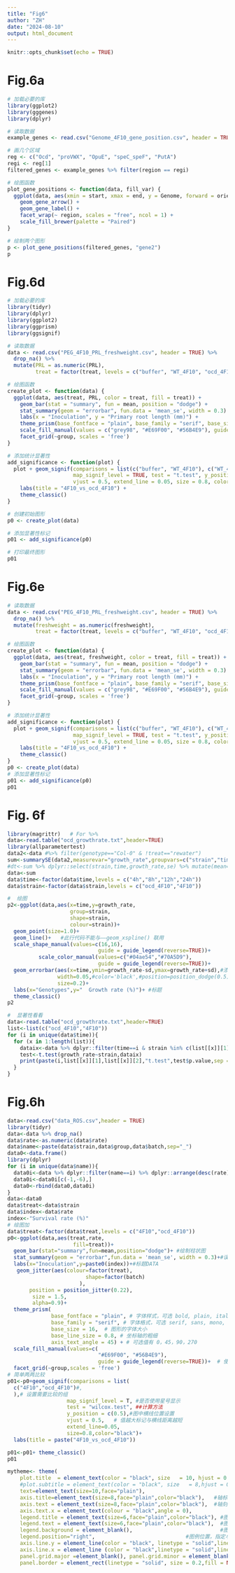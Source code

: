 ```yaml
---
title: "Fig6"
author: "ZH"
date: "2024-08-10"
output: html_document
---
```


```r
knitr::opts_chunk$set(echo = TRUE)
```

# Fig.6a
```r
# 加载必要的库
library(ggplot2)
library(gggenes)
library(dplyr)

# 读取数据
example_genes <- read.csv("Genome_4F10_gene_position.csv", header = TRUE)

# 画几个区域
reg <- c("Ocd", "proVWX", "OpuE", "speC_speF", "PutA")
regi <- reg[1]
filtered_genes <- example_genes %>% filter(region == regi)

# 绘图函数
plot_gene_positions <- function(data, fill_var) {
  ggplot(data, aes(xmin = start, xmax = end, y = Genome, forward = orientation, fill = !!sym(fill_var), label = gene)) +
    geom_gene_arrow() +
    geom_gene_label() +
    facet_wrap(~ region, scales = "free", ncol = 1) +
    scale_fill_brewer(palette = "Paired")
}

# 绘制两个图形
p <- plot_gene_positions(filtered_genes, "gene2")
p


```

# Fig.6d
```r
# 加载必要的库
library(tidyr)
library(dplyr)
library(ggplot2)
library(ggprism)
library(ggsignif)

# 读取数据
data <- read.csv("PEG_4F10_PRL_freshweight.csv", header = TRUE) %>%
  drop_na() %>%
  mutate(PRL = as.numeric(PRL),
         treat = factor(treat, levels = c("buffer", "WT_4F10", "ocd_4F10")))

# 绘图函数
create_plot <- function(data) {
  ggplot(data, aes(treat, PRL, color = treat, fill = treat)) +
    geom_bar(stat = "summary", fun = mean, position = "dodge") +
    stat_summary(geom = "errorbar", fun.data = 'mean_se', width = 0.3) +
    labs(x = "Inoculation", y = "Primary root length (mm)") +
    theme_prism(base_fontface = "plain", base_family = "serif", base_size = 16, base_line_size = 0.8, axis_text_angle = 45) +
    scale_fill_manual(values = c("grey98", "#E69F00", "#56B4E9"), guide = guide_legend(reverse = TRUE)) +
    facet_grid(~group, scales = 'free')
}

# 添加统计显著性
add_significance <- function(plot) {
  plot + geom_signif(comparisons = list(c("buffer", "WT_4F10"), c("WT_4F10", "ocd_4F10"), c("buffer", "ocd_4F10")),
                     map_signif_level = TRUE, test = "t.test", y_position = c(9, 9.2, 9.5),
                     vjust = 0.5, extend_line = 0.05, size = 0.8, color = "black") +
    labs(title = "4F10_vs_ocd_4F10") +
    theme_classic()
}

# 创建初始图形
p0 <- create_plot(data)

# 添加显著性标记
p01 <- add_significance(p0)

# 打印最终图形
p01


```
# Fig.6e
```r
# 读取数据
data <- read.csv("PEG_4F10_PRL_freshweight.csv", header = TRUE) %>%
  drop_na() %>%
  mutate(freshweight = as.numeric(freshweight),
         treat = factor(treat, levels = c("buffer", "WT_4F10", "ocd_4F10")))

# 绘图函数
create_plot <- function(data) {
  ggplot(data, aes(treat, freshweight, color = treat, fill = treat)) +
    geom_bar(stat = "summary", fun = mean, position = "dodge") +
    stat_summary(geom = "errorbar", fun.data = 'mean_se', width = 0.3) +
    labs(x = "Inoculation", y = "Primary root length (mm)") +
    theme_prism(base_fontface = "plain", base_family = "serif", base_size = 16, base_line_size = 0.8, axis_text_angle = 45) +
    scale_fill_manual(values = c("grey98", "#E69F00", "#56B4E9"), guide = guide_legend(reverse = TRUE)) +
    facet_grid(~group, scales = 'free')
}

# 添加统计显著性
add_significance <- function(plot) {
  plot + geom_signif(comparisons = list(c("buffer", "WT_4F10"), c("WT_4F10", "ocd_4F10"), c("buffer", "ocd_4F10")),
                     map_signif_level = TRUE, test = "t.test", y_position = c(90, 92, 95),
                     vjust = 0.5, extend_line = 0.05, size = 0.8, color = "black") +
    labs(title = "4F10_vs_ocd_4F10") +
    theme_classic()
}
p0 <- create_plot(data)
# 添加显著性标记
p01 <- add_significance(p0)
p01


```
# Fig. 6f
```r
library(magrittr)   # For %>%
data<-read.table("ocd_growthrate.txt",header=TRUE)
library(allparametertest)
data2<-data #%>% filter(genotype=="Col-0" & !treat=="rewater")
sum<-summarySE(data2,measurevar="growth_rate",groupvars=c("strain","time"),na.rm=TRUE)
#dt<-sum %>% dplyr::select(strain,time,growth_rate,se) %>% mutate(mean=growth_rate) %>% dplyr::select(!growth_rate)
data<-sum
data$time<-factor(data$time,levels = c("4h","8h","12h","24h"))
data$strain<-factor(data$strain,levels = c("ocd_4F10","4F10"))

#  绘图
p2<-ggplot(data,aes(x=time,y=growth_rate,
                    group=strain,
                    shape=strain,
                    colour=strain))+
  geom_point(size=1.0)+
  geom_line()+   #此行代码不能与——geom_xspline() 联用
  scale_shape_manual(values=c(16,16),
                             guide = guide_legend(reverse=TRUE))+
          scale_color_manual(values=c("#04ae54","#70A5D9"),
                             guide = guide_legend(reverse=TRUE))+
  geom_errorbar(aes(x=time,ymin=growth_rate-sd,ymax=growth_rate+sd),#添加误差线
                width=0.05,#color='black',#position=position_dodge(0.5),#设置误差线颜色，宽度等#设置误差线颜色，宽度等
                size=0.2)+
  labs(x="Genotypes",y="  Growth rate (%)")+ #标题
  theme_classic()
p2

#  显著性看看
data<-read.table("ocd_growthrate.txt",header=TRUE)
list<-list(c("ocd_4F10","4F10"))
for (i in unique(data$time)){
  for (x in 1:length(list)){
    dataix<-data %>% dplyr::filter(time==i & strain %in% c(list[[x]][1],list[[x]][2]))
    test<-t.test(growth_rate~strain,dataix)
    print(paste(i,list[[x]][1],list[[x]][2],"t.test",test$p.value,sep = " "))
  }
}


```

# Fig.6h
```r
data<-read.csv("data_ROS.csv",header = TRUE)
library(tidyr)
data<-data %>% drop_na()
data$rate<-as.numeric(data$rate)
data$name<-paste(data$strain,data$group,data$batch,sep="_")
data0<-data.frame()
library(dplyr)
for (i in unique(data$name)){
  data0i<-data %>% dplyr::filter(name==i) %>% dplyr::arrange(desc(rate))
  data0i<-data0i[c(-1,-6),]
  data0<-rbind(data0,data0i)
}
data<-data0
data$treat<-data$strain
data$index<-data$rate
index<-"Survival rate (%)"
# 绘图加
data$treat<-factor(data$treat,levels = c("4F10","ocd_4F10"))
p0<-ggplot(data,aes(treat,rate,
                     fill=treat))+
  geom_bar(stat="summary",fun=mean,position="dodge")+ #绘制柱状图
  stat_summary(geom = "errorbar",fun.data = 'mean_se', width = 0.3)+#误差棒
  labs(x="Inoculation",y=paste0(index))+#标题DATA
   geom_jitter(aes(colour=factor(treat),
                         shape=factor(batch)
                       ),
       position = position_jitter(0.22),
        size = 1.5,
        alpha=0.9)+
  theme_prism(
              base_fontface = "plain", # 字体样式，可选 bold, plain, italic
              base_family = "serif", # 字体格式，可选 serif, sans, mono, Arial等
              base_size = 16,  # 图形的字体大小
              base_line_size = 0.8, # 坐标轴的粗细
              axis_text_angle = 45) + # 可选值有 0，45，90，270
  scale_fill_manual(values=c(
                             "#E69F00", "#56B4E9"),
                             guide = guide_legend(reverse=TRUE))+  # 使用自定义的色板
  facet_grid(~group,scales = 'free')
# 简单两两比较
p01<-p0+geom_signif(comparisons = list(
  c("4F10","ocd_4F10")#,
  ),# 设置需要比较的组
                   map_signif_level = T, #是否使用星号显示
                   test = "wilcox.test", ##计算方法
                   y_position = c(0.5),#图中横线位置设置
                   vjust = 0.5,   # 值越大标记与横线距离越短
                   extend_line=0.05,
                   size=0.8,color="black")+
  labs(title = paste("4F10_vs_ocd_4F10"))

p01<-p01+ theme_classic()
p01


```





```r
mytheme<- theme(
    plot.title  = element_text(color = "black", size   = 10, hjust = 0.5),  #主标题样式
    #plot.subtitle = element_text(color = "black", size   = 8,hjust = 0.5),  #副标题样式
    text=element_text(size=10,face="plain"),
    axis.title=element_text(size=8,face="plain",color="black"),   #轴标题样式
    axis.text = element_text(size=8,face="plain",color="black"),  #轴刻度样式
    axis.text.x = element_text(colour = "black",angle = 0),
    legend.title = element_text(size=6,face="plain",color="black"), #图例标题
    legend.text = element_text(size=6,face="plain",color="black"),  #图例样式
    legend.background = element_blank(),                            #图例背景
    legend.position="right",                             #图例位置，指定与否默认右侧，不要:none
    axis.line.y = element_line(color = "black", linetype = "solid",linewidth=0.2), # y轴线特征
    axis.line.x = element_line (color = "black",linetype = "solid",linewidth=0.2), # x轴线特征
    panel.grid.major =element_blank(), panel.grid.minor = element_blank(),# 去除任何网格和背景
    panel.border = element_rect(linetype = "solid", size = 0.2,fill = NA))

```



